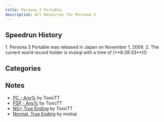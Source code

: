 ```yaml
---
title: Persona 3 Portable
description: All Resources for Persona 3
---
```



<DocsHero 
    content="Persona 3 Portable is the playstation version of third mainline entry in the persona series. It has way too many versions."
    srcUrl={cover}
    alt="Persona 3 Cover"
/>

<LinkCard title="Leaderboards" href="https://www.speedrun.com/p3p" description="See all the submitted runs on Speedrun.com"/>

## Speedrun History
<Steps>
    1. Persona 3 Portable was released in Japan on November 1, 2009.
    2. The current world record holder is mulsqi with a time of [**8:28:33**]()
</Steps>


## Categories
<CardGrid>
    <Card title="Hard, True Ending"></Card>
    <Card title="Normal, True Ending"></Card>
    <Card title="Any%"></Card>
    <Card title="NG+, True Ending"></Card>
</CardGrid>

## Notes
- [PC - Any%](https://docs.google.com/spreadsheets/d/1KlPKCcPtpFDVtuWHYqvTqVOTGL4trV_hMOTQ6jh1cXM/edit#gid=884597558) by ToxicTT
- [PSP - Any%](https://docs.google.com/spreadsheets/d/1cQnuVqcGNxO-McmPRCmlZZzE-3QHIyW0bTlPCZkEFaE/edit#gid=884597558) by ToxicTT
- [NG+ True Ending](https://drive.google.com/file/d/10iJStPLaaFtsfXVyRT-UTCSnfoYnPcwY/view?usp=sharing) by ToxicTT
- [Normal, True Ending](https://pastebin.com/SCiDpsfw) by mulsqi

